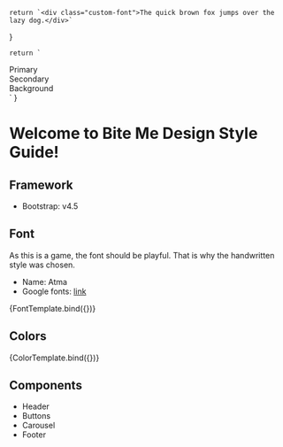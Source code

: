 

<Meta title="Introduction" />

    return `<div class="custom-font">The quick brown fox jumps over the lazy dog.</div>`
}

    return `
<div class="colors-block">
        <div class="color--primary custom-font">Primary</div>
        <div class="color--secondary custom-font">Secondary</div>
        <div class="color--background custom-font">Background</div>
</div>
`
}

# Welcome to Bite Me Design Style Guide!

## Framework
- Bootstrap: v4.5

## Font
As this is a game, the font should be playful. That is why the handwritten style was chosen.

- Name: Atma
- Google fonts: [link](https://fonts.google.com/specimen/Atma)

<Story name="Font">
    {FontTemplate.bind({})}
</Story>


## Colors
<Story name="Color">
    {ColorTemplate.bind({})}
</Story>



## Components

- Header
- Buttons
- Carousel
- Footer

